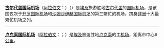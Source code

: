 '''[[古尔代盖国际机场|古尔代盖国际机场]]'''（[[阿拉伯文|阿拉伯文]]：'''{{lang|ar|مطار الغردقة الدولي}}'''）（{{Airport codes|HRG|HEGN}}）是[[埃及|埃及]]旅游胜地[[古尔代盖|古尔代盖]]的[[国际机场|国际]][[机场|机场]]，是该国仅次于[[开罗国际机场|开罗国际机场]]和[[沙姆沙伊赫国际机场|沙姆沙伊赫国际机场]]的第三繁忙的机场，跻身[[非洲|非洲]]十大最繁忙机场之列。

----

'''[[卢克索国际机场|卢克索国际机场]]'''（[[阿拉伯文|阿拉伯文]]：'''{{lang|ar|مطار الأقصر الدولي}}'''；{{Airport codes|LXR|HELX}}）是[[埃及|埃及]]旅游胜地[[卢克索|卢克索]]的主[[机场|机场]]，距离市中心6[[公里|公里]]。